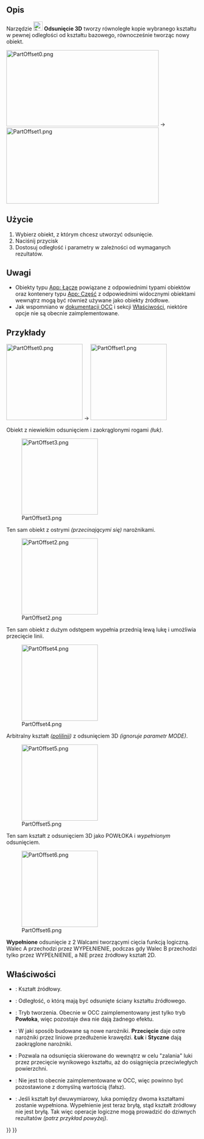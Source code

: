 <languages/>

{{Docnav/pl
|[[Part_CrossSections/pl|Przekrój poprzeczny]]
|[[Part_Offset2D/pl|Odsunięcie 2D]]
|[[Part_Workbench/pl|środowisko pracy Część]]
|IconL=Part_CrossSections.svg
|IconR=Part_Offset2D.svg
|IconC=Workbench_Part.svg
}}

{{GuiCommand/pl
|Name=Part Offset
|Name/pl=Część: Odsunięcie 3D
|MenuLocation=Część → Odsunięcie 3D
|Workbenches=[[Part_Workbench/pl|Część]]
|SeeAlso=[[Part_Thickness/pl|Grubość]], [[Part_Offset2D/pl|Odsunięcie 2D]]
}}

<span id="Description"></span>
==Opis==

Narzędzie [[Image:Part_Offset.svg|24px]] '''Odsunięcie 3D''' tworzy równoległe kopie wybranego kształtu w pewnej odległości od kształtu bazowego, równocześnie tworząc nowy obiekt.

[[Image:PartOffset0.png|400x200px]]  →  [[Image:PartOffset1.png|400x200px]]

<span id="Usage"></span>
==Użycie==

# Wybierz obiekt, z którym chcesz utworzyć odsunięcie. 
# Naciśnij przycisk {{Button|[[Image:Part_Offset.svg|16px]] '''Odsunięcie 3D'''}}
# Dostosuj odległość i parametry w zależności od wymaganych rezultatów.

<span id="Notes"></span>
==Uwagi==

* Obiekty typu [[App_Link/pl|App: Łącze]] powiązane z odpowiednimi typami obiektów oraz kontenery typu [[App_Part/pl|App: Część]] z odpowiednimi widocznymi obiektami wewnątrz mogą być również używane jako obiekty źródłowe. {{Version/pl|0.20}}
* Jak wspomniano w [https://dev.opencascade.org/doc/refman/html/class_b_rep_offset_a_p_i___make_offset_shape.html#a173d06428d1cdeea1c4f38fd6f80043c dokumentacji OCC] i sekcji [[#Właściwości|Właściwości]], niektóre opcje nie są obecnie zaimplementowane.

<span id="Examples"></span>
==Przykłady==

[[Image:PartOffset0.png|x200px]]  →  [[Image:PartOffset1.png|x200px]]

Obiekt z niewielkim odsunięciem i zaokrąglonymi rogami ''(łuk)''.

[[Image:PartOffset3.png|x200px]] 

Ten sam obiekt z ostrymi ''(przecinającymi się)'' narożnikami.

[[Image:PartOffset2.png|x200px]] 

Ten sam obiekt z dużym odstępem wypełnia przednią lewą lukę i umożliwia przecięcie linii.

[[Image:PartOffset4.png|x200px]] 

Arbitralny kształt ''([[Draft_Wire/pl|polilinii]])'' z odsunięciem 3D ''(ignoruje parametr MODE)''.

[[Image:PartOffset5.png|x200px]] 

Ten sam kształt z odsunięciem 3D jako POWŁOKA i ''wypełnionym'' odsunięciem.

[[Image:PartOffset6.png|x200px]] 

'''Wypełnione''' odsunięcie z 2 Walcami tworzącymi cięcia funkcją logiczną. Walec A przechodzi przez WYPEŁNIENIE, podczas gdy Walec B przechodzi tylko przez WYPEŁNIENIE, a NIE przez źródłowy kształt 2D.

<span id="Properties"></span>
==Właściwości== 

{{Properties_Title|Offset}}

* {{PropertyData/pl|Source}}: Kształt źródłowy.
* {{PropertyData/pl|Value}}: Odległość, o którą mają być odsunięte ściany kształtu źródłowego.
* {{PropertyData/pl|Mode}}: Tryb tworzenia. Obecnie w OCC zaimplementowany jest tylko tryb '''Powłoka''', więc pozostaje dwa nie dają żadnego efektu. 
* {{PropertyData/pl|Join}}: W jaki sposób budowane są nowe narożniki. '''Przecięcie''' daje ostre narożniki przez liniowe przedłużenie krawędzi. '''Łuk''' i '''Styczne''' dają zaokrąglone narożniki.

* {{PropertyData|Intersection}}: Pozwala na odsunięcia skierowane do wewnątrz w celu "zalania" luki przez przecięcie wynikowego kształtu, aż do osiągnięcia przeciwległych powierzchni. 
* {{PropertyData|Self Intersection}}: Nie jest to obecnie zaimplementowane w OCC, więc powinno być pozostawione z domyślną wartością (fałsz).
* {{PropertyData|Fill Offset}}: Jeśli kształt był dwuwymiarowy, luka pomiędzy dwoma kształtami zostanie wypełniona. Wypełnienie jest teraz bryłą, stąd kształt źródłowy nie jest bryłą. Tak więc operacje logiczne mogą prowadzić do dziwnych rezultatów ''(patrz przykład powyżej)''.


{{Docnav/pl
|[[Part_CrossSections/pl|Przekrój poprzeczny]]
|[[Part_Offset2D/pl|Odsunięcie 2D]]
|[[Part_Workbench/pl|środowisko pracy Część]]
|IconL=Part_CrossSections.svg
|IconR=Part_Offset2D.svg
|IconC=Workbench_Part.svg
}}

{{Part_Tools_navi{{#translation:}}}}
{{Userdocnavi{{#translation:}}}}